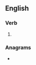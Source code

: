 ==English==

===Verb===
{{head|en|present participle}}

# {{present participle of|undersign|lang=en|nocat=1}}

===Anagrams===
* {{anagrams|en|undersinging}}